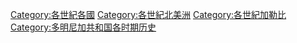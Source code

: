 [[Category:各世紀各國|Category:各世紀各國]]
[[Category:各世紀北美洲|Category:各世紀北美洲]]
[[Category:各世紀加勒比|Category:各世紀加勒比]]
[[Category:多明尼加共和国各时期历史|Category:多明尼加共和国各时期历史]]